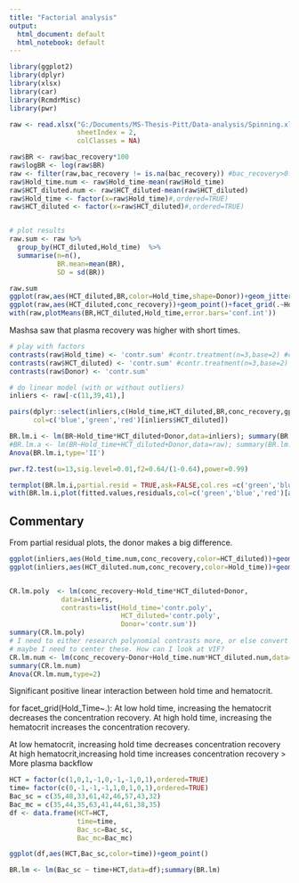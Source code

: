 ```yaml
---
title: "Factorial analysis"
output:
  html_document: default
  html_notebook: default
---
```



```r
library(ggplot2)
library(dplyr)
library(xlsx)
library(car)
library(RcmdrMisc)
library(pwr)

raw <- read.xlsx("G:/Documents/MS-Thesis-Pitt/Data-analysis/Spinning.xlsx",
                 sheetIndex = 2,
                 colClasses = NA)

raw$BR <- raw$bac_recovery*100
raw$logBR <- log(raw$BR)
raw <- filter(raw,bac_recovery != is.na(bac_recovery)) #bac_recovery>0.2)
raw$Hold_time.num <- raw$Hold_time-mean(raw$Hold_time)
raw$HCT_diluted.num <- raw$HCT_diluted-mean(raw$HCT_diluted)
raw$Hold_time <- factor(x=raw$Hold_time)#,ordered=TRUE)
raw$HCT_diluted <- factor(x=raw$HCT_diluted)#,ordered=TRUE)


# plot results
raw.sum <- raw %>% 
  group_by(HCT_diluted,Hold_time)  %>%
  summarise(n=n(),
            BR.mean=mean(BR),
            SD = sd(BR))

raw.sum
ggplot(raw,aes(HCT_diluted,BR,color=Hold_time,shape=Donor))+geom_jitter(width=0.05)+ylim(ymin=0,ymax=100)
ggplot(raw,aes(HCT_diluted,conc_recovery))+geom_point()+facet_grid(.~Hold_time)
with(raw,plotMeans(BR,HCT_diluted,Hold_time,error.bars='conf.int'))
```
Mashsa saw that plasma recovery was higher with short times.

```r
# play with factors
contrasts(raw$Hold_time) <- 'contr.sum' #contr.treatment(n=3,base=2) #contr.sum(n=3)
contrasts(raw$HCT_diluted) <- 'contr.sum' #contr.treatment(n=3,base=2) #contr.sum(n=3)
contrasts(raw$Donor) <- 'contr.sum'

# do linear model (with or without outliers)
inliers <- raw[-c(11,39,41),]

pairs(dplyr::select(inliers,c(Hold_time,HCT_diluted,BR,conc_recovery,gplas_tot)),
      col=c('blue','green','red')[inliers$HCT_diluted])

BR.lm.i <- lm(BR~Hold_time*HCT_diluted+Donor,data=inliers); summary(BR.lm.i)
#BR.lm.a <- lm(BR~Hold_time+HCT_diluted+Donor,data=raw); summary(BR.lm.a)
Anova(BR.lm.i,type='II')
```


```r
pwr.f2.test(u=13,sig.level=0.01,f2=0.64/(1-0.64),power=0.99)

termplot(BR.lm.i,partial.resid = TRUE,ask=FALSE,col.res =c('green','blue','red','black','pink','purple')[raw$Donor],ylim = c(-25,25))
with(BR.lm.i,plot(fitted.values,residuals,col=c('green','blue','red')[as.numeric(raw$Hold_time)]))
```
## Commentary
From partial residual plots, the donor makes a big difference.



```r
ggplot(inliers,aes(Hold_time.num,conc_recovery,color=HCT_diluted))+geom_point()+geom_smooth(method='lm',se=F)
ggplot(inliers,aes(HCT_diluted.num,conc_recovery,color=Hold_time))+geom_point()+geom_smooth(method='lm',se=F)


CR.lm.poly  <- lm(conc_recovery~Hold_time*HCT_diluted+Donor,
             data=inliers,
             contrasts=list(Hold_time='contr.poly',
                            HCT_diluted='contr.poly',
                            Donor='contr.sum'))
summary(CR.lm.poly)
# I need to either research polynomial contrasts more, or else convert time and HCT to continuous.
# maybe I need to center these. How can I look at VIF?
CR.lm.num <- lm(conc_recovery~Donor+Hold_time.num*HCT_diluted.num,data=raw)
summary(CR.lm.num)
Anova(CR.lm.num,type=2)
```

Significant positive linear interaction between hold time and hematocrit.

for facet_grid(Hold_Time~.):
At low hold time,  increasing the hematocrit decreases the concentration recovery.
At high hold time, increasing the hematocrit increases the concentration recovery.

At low hematocrit, increasing hold time decreases concentration recovery
At high hematocrit,increasing hold time increases concentration recovery
 > More plasma backflow






```r
HCT = factor(c(1,0,1,-1,0,-1,-1,0,1),ordered=TRUE)
time= factor(c(0,-1,-1,-1,1,0,1,0,1),ordered=TRUE)
Bac_sc = c(35,48,33,61,42,46,57,43,32)
Bac_mc = c(35,44,35,63,41,44,61,38,35)
df <- data.frame(HCT=HCT,
                 time=time,
                 Bac_sc=Bac_sc,
                 Bac_mc=Bac_mc)

ggplot(df,aes(HCT,Bac_sc,color=time))+geom_point()

BR.lm <- lm(Bac_sc ~ time+HCT,data=df);summary(BR.lm)
```
